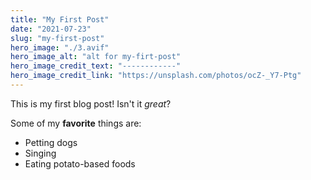 ```yaml
---
title: "My First Post"
date: "2021-07-23"
slug: "my-first-post"
hero_image: "./3.avif"
hero_image_alt: "alt for my-firt-post"
hero_image_credit_text: "------------"
hero_image_credit_link: "https://unsplash.com/photos/ocZ-_Y7-Ptg"
---
```


This is my first blog post! Isn't it *great*?

Some of my **favorite** things are:

* Petting dogs
* Singing
* Eating potato-based foods